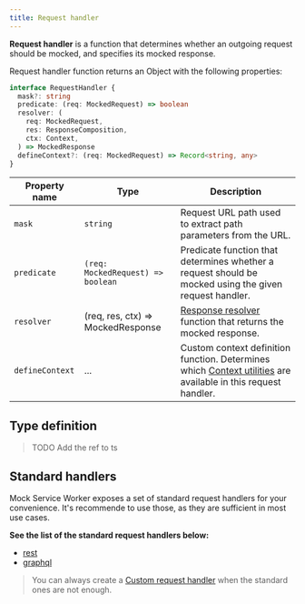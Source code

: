 ```yaml
---
title: Request handler
---
```


**Request handler** is a function that determines whether an outgoing request should be mocked, and specifies its mocked response.

Request handler function returns an Object with the following properties:

```ts
interface RequestHandler {
  mask?: string
  predicate: (req: MockedRequest) => boolean
  resolver: (
    req: MockedRequest,
    res: ResponseComposition,
    ctx: Context,
  ) => MockedResponse
  defineContext?: (req: MockedRequest) => Record<string, any>
}
```

| Property name   | Type                              | Description                                                                                                           |
| --------------- | --------------------------------- | --------------------------------------------------------------------------------------------------------------------- |
| `mask`          | `string`                          | Request URL path used to extract path parameters from the URL.                                                        |
| `predicate`     | `(req: MockedRequest) => boolean` | Predicate function that determines whether a request should be mocked using the given request handler.                |
| `resolver`      | (req, res, ctx) => MockedResponse | [Response resolver](/docs/basics/response-resolver) function that returns the mocked response.                        |
| `defineContext` | ...                               | Custom context definition function. Determines which [Context utilities](TODO) are available in this request handler. |

## Type definition

> TODO Add the ref to ts

## Standard handlers

Mock Service Worker exposes a set of standard request handlers for your convenience. It's recommende to use those, as they are sufficient in most use cases.

**See the list of the standard request handlers below:**

- [rest](/docs/api/rest)
- [graphql](/docs/api/graphql)

> You can always create a [Custom request handler](/docs/recipes/custom-request-handler) when the standard ones are not enough.
